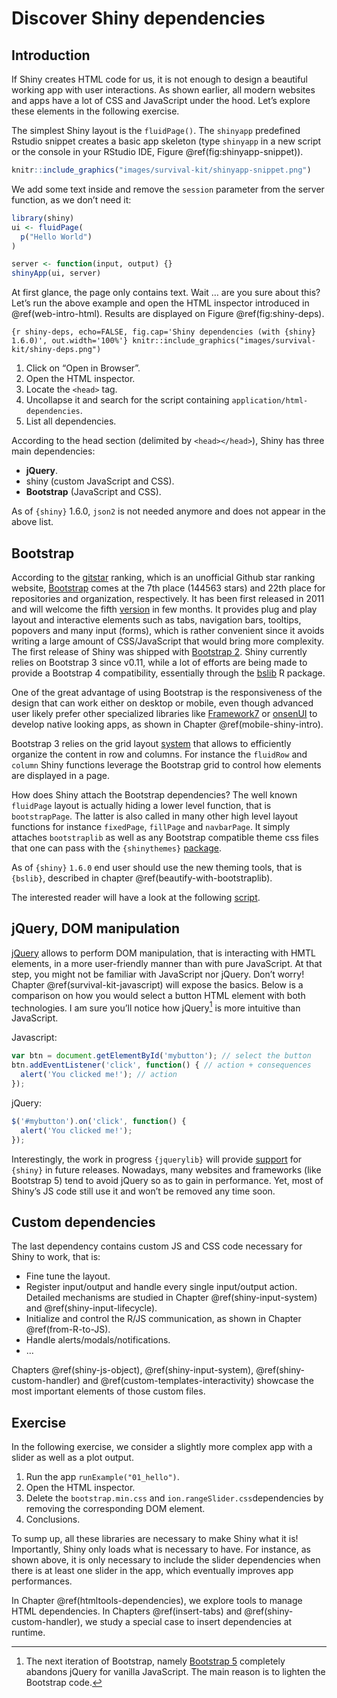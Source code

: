 # Discover Shiny dependencies {#web-dependencies}

## Introduction
If Shiny creates HTML code for us, it is not enough to design a beautiful working app with user interactions. As shown earlier, all modern websites and apps have a lot of CSS and JavaScript under the hood. Let's explore these elements in the following exercise.
  
The simplest Shiny layout is the `fluidPage()`. The `shinyapp` predefined Rstudio snippet creates a basic app skeleton (type `shinyapp` in a new script or the console in your RStudio IDE, Figure \@ref(fig:shinyapp-snippet)). 

```r
knitr::include_graphics("images/survival-kit/shinyapp-snippet.png")
```
We add some text inside and remove the `session` parameter from the server function, as
we don't need it:

```r
library(shiny)
ui <- fluidPage(
  p("Hello World")
)

server <- function(input, output) {}
shinyApp(ui, server)
```

At first glance, the page only contains text. Wait ... are you sure about this? Let's run the above example and open the HTML inspector introduced in \@ref(web-intro-html). Results are displayed on Figure \@ref(fig:shiny-deps).

```{r shiny-deps, echo=FALSE, fig.cap='Shiny dependencies (with {shiny} 1.6.0)', out.width='100%'}
knitr::include_graphics("images/survival-kit/shiny-deps.png")
```

  1. Click on "Open in Browser".
  2. Open the HTML inspector.
  3. Locate the `<head>` tag.
  4. Uncollapse it and search for the script containing   `application/html-dependencies`.
  5. List all dependencies.

According to the head section (delimited by `<head></head>`), Shiny has three main dependencies:

  - __jQuery__.
  - shiny (custom JavaScript and CSS).
  - __Bootstrap__ (JavaScript and CSS).
  
::: {.warningbox data-latex=""}
As of `{shiny}` 1.6.0, `json2` is not needed anymore and does not appear in the above list.
:::

## Bootstrap
According to the [gitstar](https://gitstar-ranking.com/) ranking, which is an unofficial Github star ranking website, [Bootstrap](https://getbootstrap.com) comes at the 7th place (144563 stars) and 22th place for repositories and organization, respectively. It has been first released in 2011 and will welcome the fifth [version](https://v5.getbootstrap.com/) in few months. It provides plug and play layout and interactive elements such as tabs, navigation bars, tooltips, popovers and many input (forms), which is rather convenient since it avoids writing a large amount of CSS/JavaScript that would bring more complexity. The first release of Shiny was shipped with [Bootstrap 2](https://github.com/rstudio/shinybootstrap2). Shiny currently relies on Bootstrap 3 since v0.11, while a lot of efforts are being made to provide a Bootstrap 4 compatibility, essentially through the [bslib](https://github.com/rstudio/bootstraplib) R package. 

One of the great advantage of using Bootstrap is the responsiveness of the design that can work either on desktop or mobile, even though advanced user likely prefer other specialized libraries like [Framework7](https://framework7.io/) or [onsenUI](https://onsen.io/) to develop native looking apps, as shown in Chapter \@ref(mobile-shiny-intro).

Bootstrap 3 relies on the grid layout [system](https://getbootstrap.com/docs/3.4/examples/grid/) that allows to efficiently organize the content in row and columns. For instance the `fluidRow` and `column` Shiny functions leverage the Bootstrap grid to control how elements are displayed in a page.

How does Shiny attach the Bootstrap dependencies? The well known `fluidPage` layout is actually hiding a lower level function, that is `bootstrapPage`. The latter is also called in many other high level layout functions for instance `fixedPage`, `fillPage` and `navbarPage`. It simply attaches `bootstraplib` as well as any Bootstrap compatible theme css files that one can pass with the `{shinythemes}` [package](https://github.com/rstudio/shinythemes). 

::: {.warningbox data-latex=""}
As of `{shiny}` `1.6.0` end user should use the new theming tools, that is `{bslib}`, described in chapter \@ref(beautify-with-bootstraplib). 
:::

The interested reader will have a look at the following [script](https://github.com/rstudio/shiny/blob/master/R/bootstrap-layout.R). 

## jQuery, DOM manipulation
[jQuery](https://jquery.com/) allows to perform DOM manipulation, that is interacting with HMTL elements, in a more user-friendly manner than with pure JavaScript. At that step, you might not be familiar with JavaScript nor jQuery. Don't worry! Chapter \@ref(survival-kit-javascript) will expose the basics. Below is a comparison on how you would select a button HTML element with both technologies. I am sure you'll notice how jQuery[^jQuery] is more intuitive than JavaScript.

Javascript:
```js
var btn = document.getElementById('mybutton'); // select the button
btn.addEventListener('click', function() { // action + consequences
  alert('You clicked me!'); // action
});
```

jQuery:

```js
$('#mybutton').on('click', function() {
  alert('You clicked me!');
});
```

[^jQuery]: The next iteration of Bootstrap, namely [Bootstrap 5](https://blog.getbootstrap.com/2020/06/16/bootstrap-5-alpha/) completely abandons jQuery for vanilla JavaScript. The main reason is to lighten the Bootstrap code. 

Interestingly, the work in progress `{jquerylib}` will provide [support](https://github.com/rstudio/jquerylib) for `{shiny}` in future releases. Nowadays, many websites and frameworks (like Bootstrap 5) tend to avoid jQuery so as to gain in performance. Yet, most of Shiny's JS code still use it and won't be removed any time soon. 

## Custom dependencies
The last dependency contains custom JS and CSS code necessary for Shiny to work, that is:

  - Fine tune the layout.
  - Register input/output and handle every single input/output action. Detailed mechanisms are 
  studied in Chapter \@ref(shiny-input-system) and \@ref(shiny-input-lifecycle). 
  - Initialize and control the R/JS communication, as shown in Chapter \@ref(from-R-to-JS).
  - Handle alerts/modals/notifications.
  - ...

Chapters \@ref(shiny-js-object), \@ref(shiny-input-system), \@ref(shiny-custom-handler) and \@ref(custom-templates-interactivity) showcase the most important elements of those custom files.
  
## Exercise
In the following exercise, we consider a slightly more complex app with a slider as well as a plot output.

  1. Run the app `runExample("01_hello")`.
  2. Open the HTML inspector.
  3. Delete the `bootstrap.min.css` and `ion.rangeSlider.css`dependencies 
  by removing the corresponding DOM element.
  4. Conclusions.
  
  
To sump up, all these libraries are necessary to make Shiny what it is! Importantly, Shiny only loads what is
necessary to have. For instance, as shown above, it is only necessary to include the slider dependencies when there is at least
one slider in the app, which eventually improves app performances. 
  
In Chapter \@ref(htmltools-dependencies), we explore tools to manage HTML dependencies. In Chapters \@ref(insert-tabs) and \@ref(shiny-custom-handler), we study a special case to insert dependencies at runtime.  